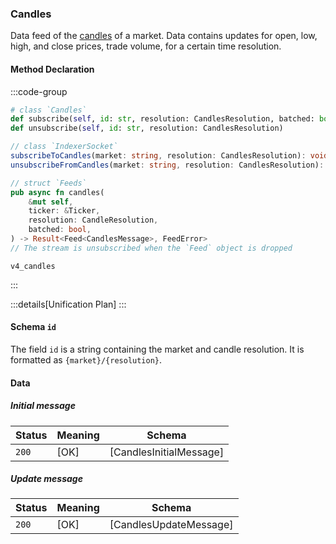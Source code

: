### Candles

Data feed of the [candles](https://en.wikipedia.org/wiki/Candlestick_chart) of a market. Data contains updates for open, low, high, and close prices, trade volume, for a certain time resolution.

#### Method Declaration

:::code-group

```python [Python]
# class `Candles`
def subscribe(self, id: str, resolution: CandlesResolution, batched: bool = True) -> Self
def unsubscribe(self, id: str, resolution: CandlesResolution)
```

```typescript [TypeScript]
// class `IndexerSocket`
subscribeToCandles(market: string, resolution: CandlesResolution): void
unsubscribeFromCandles(market: string, resolution: CandlesResolution): void
```

```rust [Rust]
// struct `Feeds`
pub async fn candles(
    &mut self,
    ticker: &Ticker,
    resolution: CandleResolution,
    batched: bool,
) -> Result<Feed<CandlesMessage>, FeedError>
// The stream is unsubscribed when the `Feed` object is dropped
```

```url [Channel]
v4_candles
```

:::

:::details[Unification Plan]
:::

#### Schema `id`

The field `id` is a string containing the market and candle resolution. It is formatted as `{market}/{resolution}`.

#### Data

##### Initial message

| Status | Meaning     | Schema                          |
| ------ | ----------- | ------------------------------- |
| `200`  | [OK]        | [CandlesInitialMessage]          |

##### Update message

| Status | Meaning     | Schema                          |
| ------ | ----------- | ------------------------------- |
| `200`  | [OK]        | [CandlesUpdateMessage]           |
